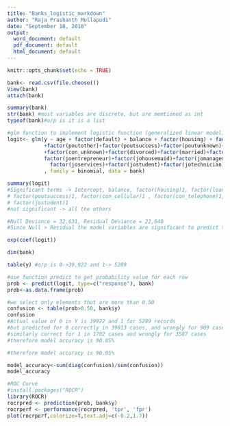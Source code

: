 ---
title: "Banks_logistic_markdown"
author: "Raja Prashanth Mullapudi"
date: "September 18, 2018"
output:
  word_document: default
  pdf_document: default
  html_document: default
---

```{r setup, include=FALSE}
knitr::opts_chunk$set(echo = TRUE)
```

```{r}
bank<- read.csv(file.choose())
View(bank)
attach(bank)
```
```{r}
summary(bank)
str(bank) #most variables are discrete, but are memtioned as int
typeof(bank)#o/p is it is a list
```

```{r}
#glm function to implement logistic function (generalized linear model)
logit<- glm(y ~ age + factor(default) + balance + factor(housing) + factor(loan)+duration+campaign+pdays+previous+factor(poutfailure)
            +factor(poutother)+factor(poutsuccess)+factor(poutunknown)+factor(con_cellular)+factor(con_telephone)
            +factor(con_unknown)+factor(divorced)+factor(married)+factor(single)+factor(joadmin.)+factor(joblue.collar)+
            factor(joentrepreneur)+factor(johousemaid)+factor(jomanagement)+factor(joretired)+factor(joself.employed)+
              factor(joservices)+factor(jostudent)+factor(jotechnician)+factor(jounemployed)+factor(jounknown)
            , family = binomial, data = bank)

summary(logit) 
#Significant terms -> Intercept, balance, factor(housing)1, factor(loan)1, duration, campaign, factor(poutfailure)1, factor(poutother)1
# factor(poutsuccess)1, factor(con_cellular)1 , factor(con_telephone)1, factor(married)1, factor(divorced)1, factor(joretired)1 ,
# factor(jostudent)1
#not significant -> all the others

#Null Deviance = 32,631, Residual Deviance = 22,640 
#Since Null > Residual the model variables are significant to predict the output
```

```{r}
exp(coef(logit))

dim(bank)

table(y) #o/p is 0->39,922 and 1-> 5289
```

```{r}
#use function predict to get probability value for each row
prob <- predict(logit, type=c("response"), bank)
prob<-as.data.frame(prob)

#we select only elements that are more than 0.50
confusion <- table(prob>0.50, bank$y)
confusion
#Actual value of 0 in Y is 39922 and 1 for 5289 records
#but predicted for 0 correctly in 39013 cases, and wrongly for 909 cases
#similarly correct for 1 in 1702 cases and wrongly for 3587 cases
#therefore model accuracy is 90.05%
```

```{r}
#therefore model accuracy is 90.05%

model_accuracy<-sum(diag(confusion)/sum(confusion))
model_accuracy
```

```{r}
#ROC Curve
#install.packages("ROCR")
library(ROCR)
rocrpred <- prediction(prob, bank$y)
rocrperf <- performance(rocrpred, 'tpr', 'fpr')
plot(rocrperf,colorize=T,text.adj=c(-0.2,1.7))
```